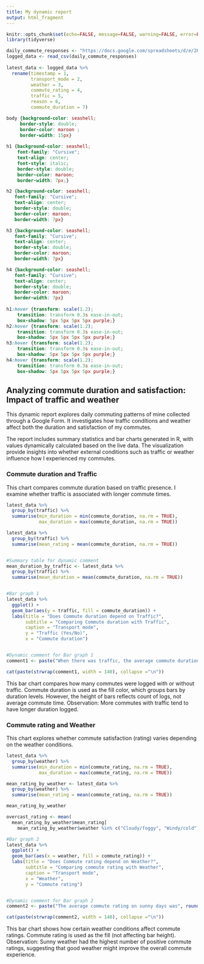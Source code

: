```yaml
---
title: My dynamic report
output: html_fragment
---
```



```r
knitr::opts_chunk$set(echo=FALSE, message=FALSE, warning=FALSE, error=FALSE)
library(tidyverse)

daily_commute_responses <- "https://docs.google.com/spreadsheets/d/e/2PACX-1vRyT9UZWzU53c1qSzB3qSp6XXQyBvq2GfVeahaK3xWSXtT4drOncOVEvOUK_DJ3v-ax9ZHcD4nRbM2z/pub?gid=19179063&single=true&output=csv"
logged_data <- read_csv(daily_commute_responses)
  
latest_data <- logged_data %>%
  rename(timestamp = 1, 
         transport_mode = 2,  
         weather = 3, 
         commute_rating = 4, 
         traffic = 5, 
         reason = 6, 
         commute_duration = 7)

```

```css
body {background-color: seashell; 
     border-style: double;
     border-color: maroon ;
     border-width: 15px}
     
h1 {background-color: seashell;
    font-family: "Cursive";
    text-align: center;
    font-style: italic;
    border-style: double;
    border-color: maroon;
    border-width: 7px;}

h2 {background-color: seashell;
   font-family: "Cursive";
   text-align: center;
   border-style: double;
   border-color: maroon;
   border-width: 7px}

h3 {background-color: seashell;
   font-family: "Cursive";
   text-align: center;
   border-style: double;
   border-color: maroon;
   border-width: 7px}

h4 {background-color: seashell;
   font-family: "Cursive";
   text-align: center;
   border-style: double;
   border-color: maroon;
   border-width: 7px}
   
h1:hover {transform: scale(1.2);
    transition: transform 0.3s ease-in-out;
    box-shadow: 5px 5px 5px 5px purple;}
h2:hover {transform: scale(1.2);
    transition: transform 0.3s ease-in-out;
    box-shadow: 5px 5px 5px 5px purple;}
h3:hover {transform: scale(1.2);
    transition: transform 0.3s ease-in-out;
    box-shadow: 5px 5px 5px 5px purple;}
h4:hover {transform: scale(1.2);
    transition: transform 0.3s ease-in-out;
    box-shadow: 5px 5px 5px 5px purple;}

```
## Analyzing commute duration and satisfaction: Impact of traffic and weather

This dynamic report explores daily commuting patterns of mine collected through a Google Form. It investigates how traffic conditions and weather affect both the duration and satisfaction of my commutes.

The report includes summary statistics and bar charts generated in R, with values dynamically calculated based on the live data. The visualization provide insights into whether external conditions such as traffic or weather influence how I experienced my commutes.

### Commute duration and Traffic

This chart compares commute duration based on traffic presence. I examine whether traffic is associated with longer commute times.

```r

latest_data %>%
  group_by(traffic) %>%
  summarise(min_duration = min(commute_duration, na.rm = TRUE),
            max_duration = max(commute_duration, na.rm = TRUE))

latest_data %>%
  group_by(traffic) %>%
  summarise(mean_rating = mean(commute_duration, na.rm = TRUE))


#Summary table for dynamic comment
mean_duration_by_traffic <- latest_data %>%
  group_by(traffic) %>%
  summarise(mean_duration = mean(commute_duration, na.rm = TRUE))


#Bar graph 1
latest_data %>%
  ggplot() +
  geom_bar(aes(y = traffic, fill = commute_duration)) +
  labs(title = "Does Commute duration depend on Traffic?",
       subtitle = "Comparing Commute duration with Traffic",
       caption = "Transport mode",
       y = "Traffic (Yes/No)",
       x = "Commute duration")


#Dynamic comment for Bar graph 1
comment1 <- paste("When there was traffic, the average commute duration was", round (mean_duration_by_traffic$mean_duration[mean_duration_by_traffic$traffic == "Yes"], 1),"minutes. Without traffic, it was", round(mean_duration_by_traffic$mean_duration[mean_duration_by_traffic$traffic == "No"], 1)," minutes.")

cat(paste(strwrap(comment1, width = 140), collapse ="\n"))
```

This bar chart compares how many commutes were logged with or without traffic. Commute duration is used as the fill color, which groups bars by duration levels. However, the height of bars reflects count of logs, not average commute time. Observation: More commutes with traffic tend to have longer duration logged.

### Commute rating and Weather

This chart explores whether commute satisfaction (rating) varies depending on the weather conditions.

```r

latest_data %>%
  group_by(weather) %>%
  summarise(min_duration = min(commute_rating, na.rm = TRUE),
            max_duration = max(commute_rating, na.rm = TRUE))

mean_rating_by_weather <- latest_data %>%
  group_by(weather) %>%
  summarise(mean_rating = mean(commute_rating, na.rm = TRUE))

mean_rating_by_weather

overcast_rating <- mean(
  mean_rating_by_weather$mean_rating[
    mean_rating_by_weather$weather %in% c("Cloudy/foggy", "Windy/cold")])

#Bar graph 2
latest_data %>%
  ggplot() +
  geom_bar(aes(x = weather, fill = commute_rating)) +
  labs(title = "Does Commute rating depend on Weather?",
       subtitle = "Comparing commute rating with Weather",
       caption = "Transport mode",
       x = "Weather",
       y = "Commute rating")  


#Dynamic comment for Bar graph 2
comment2 <- paste("The average commute rating on sunny days was", round(mean_rating_by_weather$mean_rating [mean_rating_by_weather$weather == "Sunny"], 1), "On overcast days with either winds or cold weather, it was", round(overcast_rating, 1))

cat(paste(strwrap(comment2, width = 140), collapse ="\n"))
```

This bar chart shows how certain weather conditions affect commute ratings. Commute rating is used as the fill (not affecting bar height). Observation: Sunny weather had the highest number of positive commute ratings, suggesting that good weather might improve the overall commute experience.
